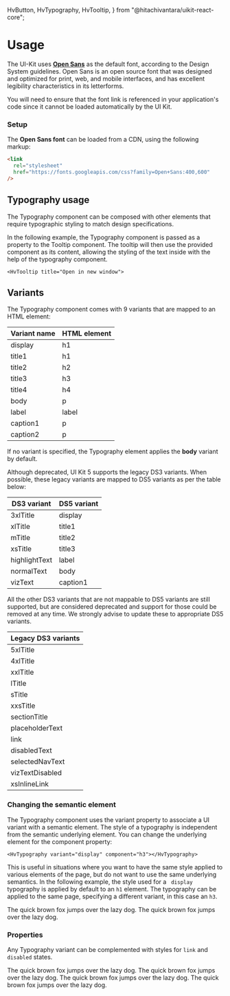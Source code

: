   HvButton,
  HvTypography,
  HvTooltip,
} from "@hitachivantara/uikit-react-core";

<Meta title="Foundation/Typography/Usage" />

# Usage

The UI-Kit uses **[Open Sans](https://fonts.google.com/specimen/Open+Sans)** as the default font, according to the Design System guidelines. Open Sans is an open source font that was designed and optimized for print, web, and mobile interfaces, and has excellent legibility characteristics in its letterforms.

You will need to ensure that the font link is referenced in your application's code since it cannot be loaded automatically by the UI Kit.

### Setup

The **Open Sans font** can be loaded from a CDN, using the following markup:

```html
<link
  rel="stylesheet"
  href="https://fonts.googleapis.com/css?family=Open+Sans:400,600"
/>
```

## Typography usage

The Typography component can be composed with other elements that require typographic styling to match design specifications.

In the following example, the Typography component is passed as a property to the Tooltip component. The tooltip will then use the provided component
as its content, allowing the styling of the text inside with the help of the typography component.

```tsx
<HvTooltip title="Open in new window">
```

<Canvas>
  <Story name="Usage">
    <HvTooltip title="Open in new window">
      <HvButton icon component="a" href="#">
        <PopUp />
      </HvButton>
    </HvTooltip>
  </Story>
</Canvas>

## Variants

The Typography component comes with 9 variants that are mapped to an HTML element:

| Variant name | HTML element |
| ------------ | ------------ |
| display      | h1           |
| title1       | h1           |
| title2       | h2           |
| title3       | h3           |
| title4       | h4           |
| body         | p            |
| label        | label        |
| caption1     | p            |
| caption2     | p            |

If no variant is specified, the Typography element applies the **body** variant by default.

Although deprecated, UI Kit 5 supports the legacy DS3 variants. When possible, these legacy variants are mapped to DS5 variants as per the table below:

| DS3 variant   | DS5 variant |
| ------------- | ----------- |
| 3xlTitle      | display     |
| xlTitle       | title1      |
| mTitle        | title2      |
| xsTitle       | title3      |
| highlightText | label       |
| normalText    | body        |
| vizText       | caption1    |

All the other DS3 variants that are not mappable to DS5 variants are still supported, but are considered deprecated and support for those could be removed at any time.
We strongly advise to update these to appropriate DS5 variants.

| Legacy DS3 variants |
| ------------------- |
| 5xlTitle            |
| 4xlTitle            |
| xxlTitle            |
| lTitle              |
| sTitle              |
| xxsTitle            |
| sectionTitle        |
| placeholderText     |
| link                |
| disabledText        |
| selectedNavText     |
| vizTextDisabled     |
| xsInlineLink        |

### Changing the semantic element

The Typography component uses the variant property to associate a UI variant with a semantic element. The style of a typography is independent from the semantic underlying element.
You can change the underlying element for the component property:

```tsx
<HvTypography variant="display" component="h3"></HvTypography>
```

This is useful in situations where you want to have the same style applied to various elements of the page, but do not want to use the same underlying semantics.
In the following example, the style used for a ` display` typography is applied by default to an `h1` element.
The typography can be applied to the same page, specifying a different variant, in this case an `h3`.

<Canvas>
  <Story name="Semantic">
    <HvTypography variant="display">
      The quick brown fox jumps over the lazy dog.
    </HvTypography>
    <HvTypography variant="display" component="h3">
      The quick brown fox jumps over the lazy dog.
    </HvTypography>
  </Story>
</Canvas>

### Properties

Any Typography variant can be complemented with styles for `link` and `disabled` states.

<Canvas>
  <Story name="Properties">
    <HvTypography variant="display" link>
      The quick brown fox jumps over the lazy dog.
    </HvTypography>
    <HvTypography variant="body" link>
      The quick brown fox jumps over the lazy dog.
    </HvTypography>
    <HvTypography variant="display" disabled>
      The quick brown fox jumps over the lazy dog.
    </HvTypography>
    <HvTypography variant="body" disabled>
      The quick brown fox jumps over the lazy dog.
    </HvTypography>
  </Story>
</Canvas>
